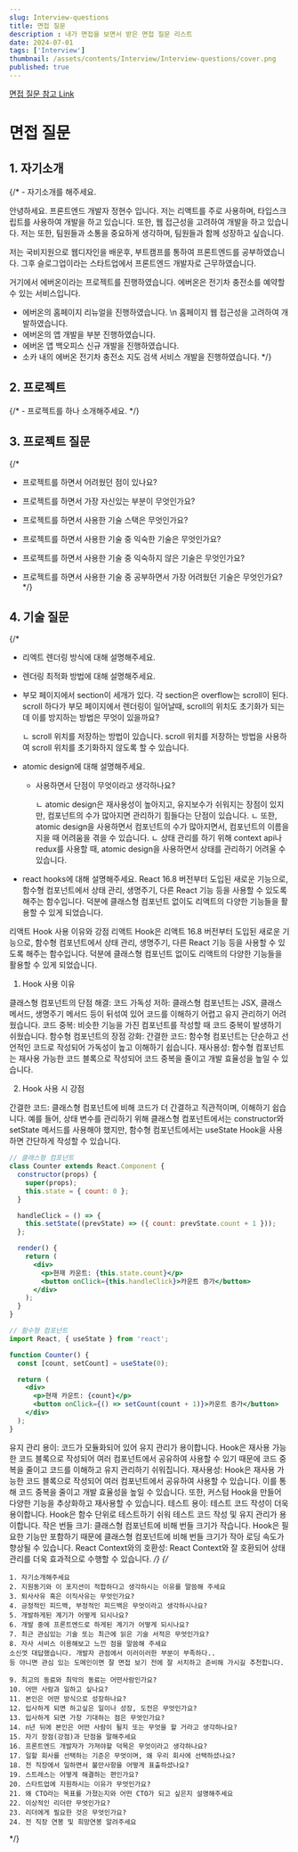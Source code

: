 ```yaml
---
slug: Interview-questions
title: 면접 질문
description : 내가 면접을 보면서 받은 면접 질문 리스트
date: 2024-07-01
tags: ['Interview']
thumbnail: /assets/contents/Interview/Interview-questions/cover.png
published: true
---
```


[면접 질문 참고 Link](https://velog.io/@qnrjs42/23.10-24.01-3%EB%85%84%EC%B0%A8-%ED%94%84%EB%A1%A0%ED%8A%B8%EC%97%94%EB%93%9C-%EB%A9%B4%EC%A0%91-%EB%95%8C-%EB%B0%9B%EC%95%98%EB%8D%98-%EC%A7%88%EB%AC%B8%EA%B3%BC-%EB%8A%90%EB%82%80-%EC%A0%90-react#1-%EC%9E%90%EA%B8%B0%EC%86%8C%EA%B0%9C%ED%95%B4%EC%A3%BC%EC%84%B8%EC%9A%94)

# 면접 질문

## 1. 자기소개

{/* - 자기소개를 해주세요.

  안녕하세요. 프론트엔드 개발자 정현수 입니다. 
  저는 리액트를 주로 사용하며, 타입스크립트를 사용하여 개발을 하고 있습니다. 
  또한, 웹 접근성을 고려하여 개발을 하고 있습니다. 
  저는 또한, 팀원들과 소통을 중요하게 생각하며, 팀원들과 함께 성장하고 싶습니다.

  저는 국비지원으로 웹디자인을 배운후, 부트캠프를 통하여 프론트엔드를 공부하였습니다. 
  그후 슬로그업이라는 스타트업에서 프론트엔드 개발자로 근무하였습니다. 

  거기에서 에버온이라는 프로젝트를 진행하였습니다. 
  에버온은 전기차 충전소를 예약할 수 있는 서비스입니다. 

  - 에버온의 홈페이지 리뉴얼을 진행하였습니다. \n 홈페이지 웹 접근성을 고려하여 개발하였습니다.
  - 에버온의 앱 개발을 부분 진행하였습니다.
  - 에버온 앱 백오피스 신규 개발을 진행하였습니다.
  - 소카 내의 에버온 전기차 충전소 지도 검색 서비스 개발을 진행하였습니다. */}


## 2. 프로젝트

{/* - 프로젝트를 하나 소개해주세요. */}

## 3. 프로젝트 질문
{/* 
- 프로젝트를 하면서 어려웠던 점이 있나요?

- 프로젝트를 하면서 가장 자신있는 부분이 무엇인가요?

- 프로젝트를 하면서 사용한 기술 스택은 무엇인가요?

- 프로젝트를 하면서 사용한 기술 중 익숙한 기술은 무엇인가요?

- 프로젝트를 하면서 사용한 기술 중 익숙하지 않은 기술은 무엇인가요?

- 프로젝트를 하면서 사용한 기술 중 공부하면서 가장 어려웠던 기술은 무엇인가요? */}

## 4. 기술 질문
{/* 
- 리엑트 렌더링 방식에 대해 설명해주세요.

- 렌더링 최적화 방법에 대해 설명해주세요.

- 부모 페이지에서 section이 세개가 있다. 각 section은 overflow는 scroll이 된다. 
  scroll 하다가 부모 페이지에서 렌더링이 일어날때, scroll의 위치도 초기화가 되는데 이를 방지하는 방법은 무엇이 있을까요?

    ㄴ scroll 위치를 저장하는 방법이 있습니다. scroll 위치를 저장하는 방법을 사용하여 scroll 위치를 초기화하지 않도록 할 수 있습니다.

- atomic design에 대해 설명해주세요.

  - 사용하면서 단점이 무엇이라고 생각하나요?

    ㄴ atomic design은 재사용성이 높아지고, 유지보수가 쉬워지는 장점이 있지만, 컴포넌트의 수가 많아지면 관리하기 힘들다는 단점이 있습니다.
    ㄴ 또한, atomic design을 사용하면서 컴포넌트의 수가 많아지면서, 컴포넌트의 이름을 지을 때 어려움을 겪을 수 있습니다.
    ㄴ 상태 관리를 하기 위해 context api나 redux를 사용할 때, atomic design을 사용하면서 상태를 관리하기 어려울 수 있습니다.

- react hooks에 대해 설명해주세요.
React 16.8 버전부터 도입된 새로운 기능으로, 함수형 컴포넌트에서 상태 관리, 생명주기, 다른 React 기능 등을 사용할 수 있도록 해주는 함수입니다. 
덕분에 클래스형 컴포넌트 없이도 리액트의 다양한 기능들을 활용할 수 있게 되었습니다.
 

리액트 Hook 사용 이유와 강점
리액트 Hook은 리액트 16.8 버전부터 도입된 새로운 기능으로, 함수형 컴포넌트에서 상태 관리, 생명주기, 다른 React 기능 등을 사용할 수 있도록 해주는 함수입니다. 덕분에 클래스형 컴포넌트 없이도 리액트의 다양한 기능들을 활용할 수 있게 되었습니다.

1. Hook 사용 이유

클래스형 컴포넌트의 단점 해결:
코드 가독성 저하: 클래스형 컴포넌트는 JSX, 클래스 메서드, 생명주기 메서드 등이 뒤섞여 있어 코드를 이해하기 어렵고 유지 관리하기 어려웠습니다.
코드 중복: 비슷한 기능을 가진 컴포넌트를 작성할 때 코드 중복이 발생하기 쉬웠습니다.
함수형 컴포넌트의 장점 강화:
간결한 코드: 함수형 컴포넌트는 단순하고 선언적인 코드로 작성되어 가독성이 높고 이해하기 쉽습니다.
재사용성: 함수형 컴포넌트는 재사용 가능한 코드 블록으로 작성되어 코드 중복을 줄이고 개발 효율성을 높일 수 있습니다.

2. Hook 사용 시 강점

간결한 코드: 클래스형 컴포넌트에 비해 코드가 더 간결하고 직관적이며, 이해하기 쉽습니다. 예를 들어, 상태 변수를 관리하기 위해 클래스형 컴포넌트에서는 constructor와 setState 메서드를 사용해야 했지만, 함수형 컴포넌트에서는 useState Hook을 사용하면 간단하게 작성할 수 있습니다.
```jsx 
// 클래스형 컴포넌트
class Counter extends React.Component {
  constructor(props) {
    super(props);
    this.state = { count: 0 };
  }

  handleClick = () => {
    this.setState((prevState) => ({ count: prevState.count + 1 }));
  };

  render() {
    return (
      <div>
        <p>현재 카운트: {this.state.count}</p>
        <button onClick={this.handleClick}>카운트 증가</button>
      </div>
    );
  }
}
```

```jsx 
// 함수형 컴포넌트
import React, { useState } from 'react';

function Counter() {
  const [count, setCount] = useState(0);

  return (
    <div>
      <p>현재 카운트: {count}</p>
      <button onClick={() => setCount(count + 1)}>카운트 증가</button>
    </div>
  );
}
```
유지 관리 용이: 코드가 모듈화되어 있어 유지 관리가 용이합니다. Hook은 재사용 가능한 코드 블록으로 작성되어 여러 컴포넌트에서 공유하여 사용할 수 있기 때문에 코드 중복을 줄이고 코드를 이해하고 유지 관리하기 쉬워집니다.
재사용성: Hook은 재사용 가능한 코드 블록으로 작성되어 여러 컴포넌트에서 공유하여 사용할 수 있습니다. 이를 통해 코드 중복을 줄이고 개발 효율성을 높일 수 있습니다. 또한, 커스텀 Hook을 만들어 다양한 기능을 추상화하고 재사용할 수 있습니다.
테스트 용이: 테스트 코드 작성이 더욱 용이합니다. Hook은 함수 단위로 테스트하기 쉬워 테스트 코드 작성 및 유지 관리가 용이합니다.
작은 번들 크기: 클래스형 컴포넌트에 비해 번들 크기가 작습니다. Hook은 필요한 기능만 포함하기 때문에 클래스형 컴포넌트에 비해 번들 크기가 작아 로딩 속도가 향상될 수 있습니다.
React Context와의 호환성: React Context와 잘 호환되어 상태 관리를 더욱 효과적으로 수행할 수 있습니다.
 */}
{/* 
```readme
1. 자기소개해주세요 
2. 지원동기와 이 포지션이 적합하다고 생각하시는 이유를 말씀해 주세요
3. 퇴사사유 혹은 이직사유는 무엇인가요?
4. 긍정적인 피드백, 부정적인 피드백은 무엇이라고 생각하시나요?
5. 개발하게된 계기가 어떻게 되시나요?
6. 개발 중에 프론트엔드로 하게된 계기가 어떻게 되시나요?
7. 최근 관심있는 기술 또는 최근에 읽은 기술 서적은 무엇인가요?
8. 자사 서비스 이용해보고 느낀 점을 말씀해 주세요
소신껏 대답했습니다. 개발자 관점에서 이러이러한 부분이 부족하다.. 
등 아니면 관심 있는 도메인이면 잘 면접 보기 전에 잘 서치하고 준비해 가시길 추천합니다.

9. 최고의 동료와 최악의 동료는 어떤사람인가요?
10. 어떤 사람과 일하고 싶나요?
11. 본인은 어떤 방식으로 성장하나요?
12. 입사하게 되면 하고싶은 일이나 성장, 도전은 무엇인가요?
13. 입사하게 되면 가장 기대하는 점은 무엇인가요?
14. n년 뒤에 본인은 어떤 사람이 될지 또는 무엇을 할 거라고 생각하나요?
15. 자기 장점(강점)과 단점을 말해주세요
16. 프론트엔드 개발자가 가져야할 덕목은 무엇이라고 생각하나요?
17. 일할 회사를 선택하는 기준은 무엇이며, 왜 우리 회사에 선택하셨나요?
18. 전 직장에서 일하면서 불만사항을 어떻게 표출하셨나요?
19. 스트레스는 어떻게 해결하는 편인가요?
20. 스타트업에 지원하시는 이유가 무엇인가요?
21. 왜 CTO라는 목표를 가졌는지와 어떤 CTO가 되고 싶은지 설명해주세요
22. 이상적인 리더란 무엇인가요?
23. 리더에게 필요한 것은 무엇인가요?
24. 전 직장 연봉 및 희망연봉 알려주세요
```
 */}
